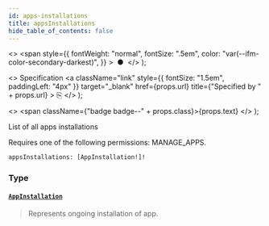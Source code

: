 ```yaml
---
id: apps-installations
title: appsInstallations
hide_table_of_contents: false
---
```


  <>
    <span
      style={{
        fontWeight: "normal",
        fontSize: ".5em",
        color: "var(--ifm-color-secondary-darkest)",
      }}
    >
      &nbsp;●&nbsp;
    </span>
  </>
);

  <>
    Specification
    <a
      className="link"
      style={{ fontSize: "1.5em", paddingLeft: "4px" }}
      target="\_blank"
      href={props.url}
      title={"Specified by " + props.url}
    >
      ⎘
    </a>
  </>
);

  <>
    <span className={"badge badge--" + props.class}>{props.text}</span>
  </>
);

List of all apps installations

Requires one of the following permissions: MANAGE_APPS.

```graphql
appsInstallations: [AppInstallation!]!
```

### Type

#### [`AppInstallation`](../../../api-reference/apps/objects/app-installation) <Badge class="secondary" text="object"/> <Badge class="secondary" text="apps"/>

> Represents ongoing installation of app.
